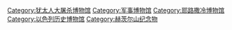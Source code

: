 [[Category:犹太人大屠杀博物馆|Category:犹太人大屠杀博物馆]]
[[Category:军事博物馆|Category:军事博物馆]]
[[Category:耶路撒冷博物馆|Category:耶路撒冷博物馆]]
[[Category:以色列历史博物馆|Category:以色列历史博物馆]]
[[Category:赫茨尔山纪念物|Category:赫茨尔山纪念物]]